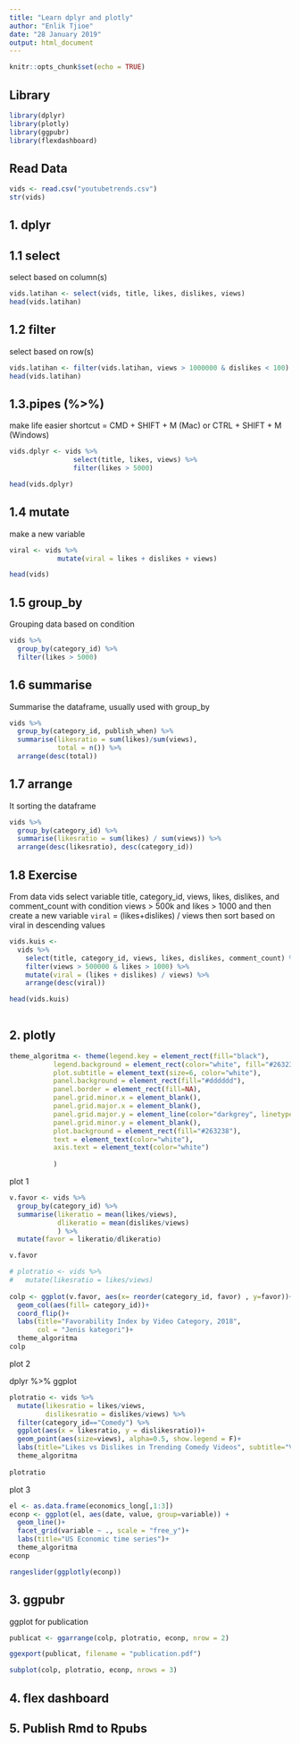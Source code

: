 ```yaml
---
title: "Learn dplyr and plotly"
author: "Enlik Tjioe"
date: "28 January 2019"
output: html_document
---
```


```r
knitr::opts_chunk$set(echo = TRUE)
```

## Library
```r
library(dplyr)
library(plotly)
library(ggpubr)
library(flexdashboard)
```

## Read Data
```r
vids <- read.csv("youtubetrends.csv")
str(vids)
```

## 1. dplyr
## 1.1 select
select based on column(s)
```r
vids.latihan <- select(vids, title, likes, dislikes, views)
head(vids.latihan)
```


## 1.2 filter
select based on row(s)
```r
vids.latihan <- filter(vids.latihan, views > 1000000 & dislikes < 100)
head(vids.latihan)
```

## 1.3.pipes (%>%)
make life easier
shortcut = CMD + SHIFT + M (Mac) or CTRL + SHIFT + M (Windows)
```r
vids.dplyr <- vids %>% 
                select(title, likes, views) %>% 
                filter(likes > 5000)

head(vids.dplyr)
```

## 1.4 mutate
make a new variable
```r
viral <- vids %>%
            mutate(viral = likes + dislikes + views)

head(vids)
```

## 1.5 group_by
Grouping data based on condition
```r
vids %>%
  group_by(category_id) %>% 
  filter(likes > 5000)
```

## 1.6 summarise
Summarise the dataframe, usually used with group_by
```r
vids %>%
  group_by(category_id, publish_when) %>% 
  summarise(likesratio = sum(likes)/sum(views),
            total = n()) %>% 
  arrange(desc(total))
```

## 1.7 arrange
It sorting the dataframe
```r
vids %>% 
  group_by(category_id) %>% 
  summarise(likesratio = sum(likes) / sum(views)) %>% 
  arrange(desc(likesratio), desc(category_id))
```

## 1.8 Exercise
From data vids select variable title, category_id, views, likes, dislikes, and comment_count
with condition views > 500k and likes > 1000
and then create a new variable `viral` = (likes+dislikes) / views
then sort based on viral in descending values

```r
vids.kuis <- 
  vids %>%
    select(title, category_id, views, likes, dislikes, comment_count) %>%
    filter(views > 500000 & likes > 1000) %>%
    mutate(viral = (likes + dislikes) / views) %>% 
    arrange(desc(viral))

head(vids.kuis)
              
```


## 2. plotly
```r
theme_algoritma <- theme(legend.key = element_rect(fill="black"),
           legend.background = element_rect(color="white", fill="#263238"),
           plot.subtitle = element_text(size=6, color="white"),
           panel.background = element_rect(fill="#dddddd"),
           panel.border = element_rect(fill=NA),
           panel.grid.minor.x = element_blank(),
           panel.grid.major.x = element_blank(),
           panel.grid.major.y = element_line(color="darkgrey", linetype=2),
           panel.grid.minor.y = element_blank(),
           plot.background = element_rect(fill="#263238"),
           text = element_text(color="white"),
           axis.text = element_text(color="white")
           
           )
```


plot 1

```r
v.favor <- vids %>% 
  group_by(category_id) %>%
  summarise(likeratio = mean(likes/views), 
            dlikeratio = mean(dislikes/views)
            ) %>%
  mutate(favor = likeratio/dlikeratio)

v.favor

```

```r
# plotratio <- vids %>% 
#   mutate(likesratio = likes/views)
  
colp <- ggplot(v.favor, aes(x= reorder(category_id, favor) , y=favor))+
  geom_col(aes(fill= category_id))+
  coord_flip()+
  labs(title="Favorability Index by Video Category, 2018",
       col = "Jenis kategori")+
  theme_algoritma
colp
```


plot 2

dplyr %>% ggplot
```r
plotratio <- vids %>% 
  mutate(likesratio = likes/views,
         dislikesratio = dislikes/views) %>% 
  filter(category_id=="Comedy") %>% 
  ggplot(aes(x = likesratio, y = dislikesratio))+
  geom_point(aes(size=views), alpha=0.5, show.legend = F)+
  labs(title="Likes vs Dislikes in Trending Comedy Videos", subtitle="Visualizing likes vs dislikes in the Algoritma theme, source: YouTube")+
  theme_algoritma 
 
plotratio
```

plot 3
```r
el <- as.data.frame(economics_long[,1:3])
econp <- ggplot(el, aes(date, value, group=variable)) + 
  geom_line()+
  facet_grid(variable ~ ., scale = "free_y")+
  labs(title="US Economic time series")+
  theme_algoritma
econp
```

```r
rangeslider(ggplotly(econp))

```


## 3. ggpubr
ggplot for publication 
```r
publicat <- ggarrange(colp, plotratio, econp, nrow = 2)

ggexport(publicat, filename = "publication.pdf")
```

```r
subplot(colp, plotratio, econp, nrows = 3)
```



## 4. flex dashboard



## 5. Publish Rmd to Rpubs
